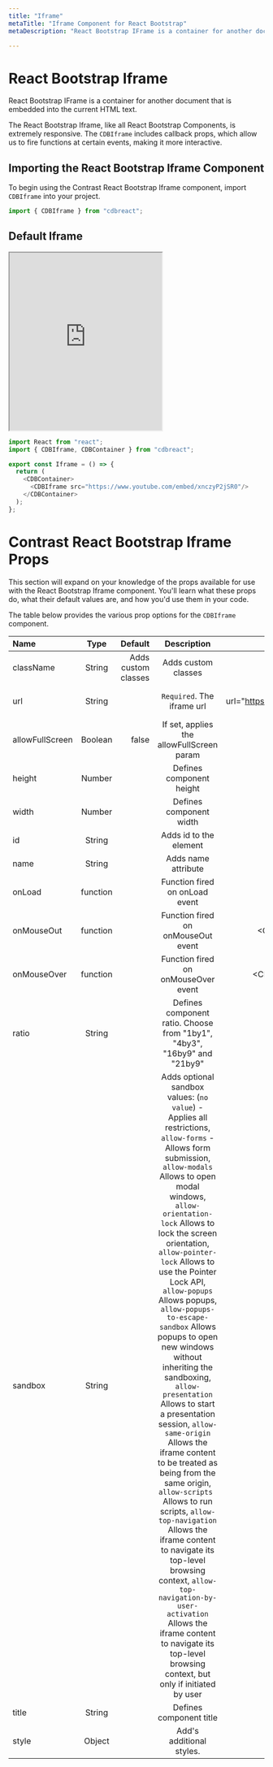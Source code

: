 ```yaml
---
title: "Iframe"
metaTitle: "Iframe Component for React Bootstrap"
metaDescription: "React Bootstrap IFrame is a container for another document that is embedded into the current HTML text."

---
```



# React Bootstrap Iframe

React Bootstrap IFrame is a container for another document that is embedded into the current HTML text.

The React Bootstrap Iframe, like all React Bootstrap Components, is extremely responsive. The `CDBIframe` includes callback props, which allow us to fire functions at certain events, making it more interactive.

## Importing the React Bootstrap Iframe Component


To begin using the Contrast React Bootstrap Iframe component, import `CDBIframe` into your project.

```javascript
import { CDBIframe } from "cdbreact";
```

## Default Iframe 

<div class="container">
	<iframe
	  id="cdb-iframe1"
	  class="cdb-iframe w-100 h-100"
	  style="min-height:350px;"
	  src="https://www.youtube.com/embed/LebxiFwmYBc"
	  title="main video"
	  allowFullScreen
	  frameBorder="10"
	  ratio="4x3"
	></iframe>
</div>

```javascript
import React from "react";
import { CDBIframe, CDBContainer } from "cdbreact";

export const Iframe = () => {
  return (
    <CDBContainer>
      <CDBIframe src="https://www.youtube.com/embed/xnczyP2jSR0"/>
    </CDBContainer>
  );
};
```

# Contrast React Bootstrap Iframe Props

This section will expand on your knowledge of the props available for use with the React Bootstrap Iframe component. You'll learn what these props do, what their default values are, and how you'd use them in your code.

The table below provides the various prop options for the `CDBIframe` component.


| Name            | Type        | Default      |   Description| Example      |
| :------------- | :----------: | -----------: | :----------: | -----------: |
| className      | String       | Adds custom classes             |Adds custom classes	      |     <CDBIframe className="myClass" ... />  |
| url            | String       |              | `Required`. The iframe url | <CDBIframe url="https://www.youtube.com/embed/xnczyP2jSR0" ... />  |
| allowFullScreen | Boolean      | false        | If set, applies the allowFullScreen param | <CDBIframe allowFullScreen .../>  |
| height         | Number       |              |  	Defines component height | <CDBIframe height={300} .../>  |
| width          | Number       |              |  	Defines component width | <CDBIframe width={300} .../> |  |
| id             | String       |              |  	Adds id to the element | <CDBIframe id="my_id" .../>  |
| name           | String       |              | Adds name attribute | <CDBIframe name="myIframe" .../>  |
| onLoad         | function     |              |  	Function fired on onLoad event | <CDBIframe onLoad={handleLoad} .../>  |
| onMouseOut     | function     |              |  	Function fired on onMouseOut event | <CDBIframe onMouseOut={handleEvent} .../>  |
| onMouseOver    | function     |              |  	Function fired on onMouseOver event | <CDBIframe onMouseOver={handleEvent} .../>  |
| ratio          | String       |              |  	Defines component ratio. Choose from "1by1", "4by3", "16by9" and "21by9"  | <CDBIframe ratio="1by1" .../>  |
| sandbox        | String       |              | Adds optional sandbox values: (`no value`) -	Applies all restrictions, `allow-forms` -	Allows form submission, `allow-modals` 	Allows to open modal windows, `allow-orientation-lock` 	Allows to lock the screen orientation, `allow-pointer-lock` 	Allows to use the Pointer Lock API, `allow-popups` 	Allows popups, `allow-popups-to-escape-sandbox` 	Allows popups to open new windows without inheriting the sandboxing, `allow-presentation` 	Allows to start a presentation session, `allow-same-origin` 	Allows the iframe content to be treated as being from the same origin, `allow-scripts `	Allows to run scripts, `allow-top-navigation` 	Allows the iframe content to navigate its top-level browsing context, `allow-top-navigation-by-user-activation` 	Allows the iframe content to navigate its top-level browsing context, but only if initiated by user | <CDBIframe sandbox .../>  |
| title          | String       |              | Defines component title | <CDBIframe title="my_title" .../>  |
| style          | Object       |              | Add's additional styles. | <CDBIframe style={{color: 'red'}}.../> |  |

